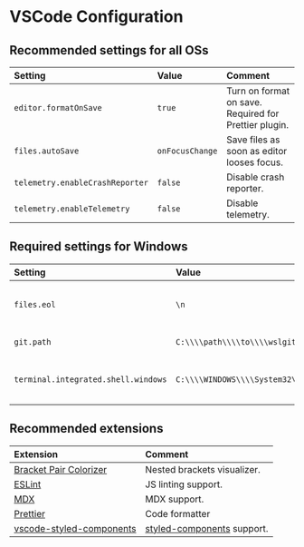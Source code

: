 

<Head>
  <title>{name}</title>
</Head>

# VSCode Configuration

## Recommended settings for all OSs

| Setting | Value | Comment |
|:--------|:------|:--------|
| `editor.formatOnSave` | `true` | Turn on format on save. Required for Prettier plugin. |
| `files.autoSave` | `onFocusChange` | Save files as soon as editor looses focus. |
| `telemetry.enableCrashReporter` | `false` | Disable crash reporter. |
| `telemetry.enableTelemetry` | `false` | Disable telemetry. |

## Required settings for Windows

| Setting | Value | Comment |
|:--------|:------|:--------|
| `files.eol` | `\n` | Change line endings to LF for WSL compatibility. |
| `git.path` | `C:\\\\path\\\\to\\\\wslgit.exe` | Path to [WSLGit](https://github.com/andy-5/wslgit). |
| `terminal.integrated.shell.windows` | `C:\\\\WINDOWS\\\\System32\\\\bash.exe` | Use Ubuntu bash via WSL as terminal. |

## Recommended extensions

| Extension | Comment |
|:----------|:--------|
| [Bracket Pair Colorizer](https://marketplace.visualstudio.com/items?itemName=CoenraadS.bracket-pair-colorizer) | Nested brackets visualizer. |
| [ESLint](https://marketplace.visualstudio.com/items?itemName=dbaeumer.vscode-eslint) | JS linting support. |
| [MDX](https://marketplace.visualstudio.com/items?itemName=silvenon.mdx) | MDX support. |
| [Prettier](https://marketplace.visualstudio.com/items?itemName=esbenp.prettier-vscode) | Code formatter |
| [vscode-styled-components](https://marketplace.visualstudio.com/items?itemName=jpoissonnier.vscode-styled-components) | [styled-components](https://www.styled-components.com) support. |
